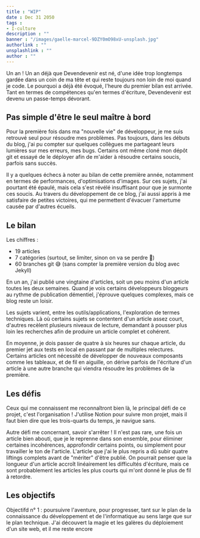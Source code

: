 ```yaml
---
title : "WIP"
date : Dec 31 2050
tags :
- I-culture
description : ""
banner : "/images/gaelle-marcel-9DZY0mO98xU-unsplash.jpg"
authorlink : ""
unsplashlink : ""
author : ""
---
```


Un an ! Un an déjà que Devendevenir est né, d'une idée trop longtemps gardée dans un coin de ma tête et qui reste toujours non loin de moi quand je code. Le pourquoi a déjà été évoqué, l'heure du premier bilan est arrivée. Tant en termes de compétences qu'en termes d'écriture, Devendevenir est devenu un passe-temps dévorant.

## Pas simple d'être le seul maître à bord

Pour la première fois dans ma "nouvelle vie" de développeur, je me suis retrouvé seul pour résoudre mes problèmes. Pas toujours, dans les débuts du blog, j'ai pu compter sur quelques collègues me partageant leurs lumières sur mes erreurs, mes bugs. Certains ont même cloné mon dépôt git et essayé de le déployer afin de m'aider à résoudre certains soucis, parfois sans succès.

Il y a quelques échecs à noter au bilan de cette première année, notamment en termes de performances, d'optimisations d'images. Sur ces sujets, j'ai pourtant été épaulé, mais cela s'est révélé insuffisant pour que je surmonte ces soucis. Au travers du développement de ce blog, j'ai aussi appris à me satisfaire de petites victoires, qui me permettent d'évacuer l'amertume causée par d'autres écueils.

## Le bilan

Les chiffres :

- 19 articles
- 7 catégories (surtout, se limiter, sinon on va se perdre 🤣)
- 60 branches git 😅 (sans compter la première version du blog avec Jekyll)

En un an, j'ai publié une vingtaine d'articles, soit un peu moins d'un article toutes les deux semaines. Quand je vois certains développeurs bloggeurs au rythme de publication démentiel, j'éprouve quelques complexes, mais ce blog reste un loisir.

Les sujets varient, entre les outils/applications, l'exploration de termes techniques. Là où certains sujets se contentent d'un article assez court, d'autres recèlent plusieurs niveaux de lecture, demandant à pousser plus loin les recherches afin de produire un article complet et cohérent.

En moyenne, je dois passer de quatre à six heures sur chaque article, du premier jet aux tests en local en passant par de multiples relectures. Certains articles ont nécessité de développer de nouveaux composants comme les tableaux, et de fil en aiguille, on dérive parfois de l'écriture d'un article à une autre branche qui viendra résoudre les problèmes de la première.

## Les défis

Ceux qui me connaissent me reconnaîtront bien là, le principal défi de ce projet, c'est l'organisation ! J'utilise Notion pour suivre mon projet, mais il faut bien dire que les trois-quarts du temps, je navigue sans.

Autre défi me concernant, savoir s'arrêter ! Il n'est pas rare, une fois un article bien abouti, que je le reprenne dans son ensemble, pour éliminer certaines incohérences, approfondir certains points, ou simplement pour travailler le ton de l'article. L'article que j'ai le plus repris a dû subir quatre liftings complets avant de "mériter" d'être publié. On pourrait penser que la longueur d'un article accroît linéairement les difficultés d'écriture, mais ce sont probablement les articles les plus courts qui m'ont donné le plus de fil à retordre.

## Les objectifs

Objectifd n° 1 : poursuivre l'aventure, pour progresser, tant sur le plan de la connaissance du développement et de l'informatique au sens large que sur le plan technique. J'ai découvert la magie et les galères du déploiement d'un site web, et il me reste encore